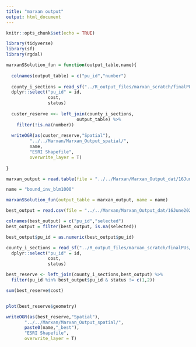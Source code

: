 ```yaml
---
title: "marxan output"
output: html_document
---
```


```r
knitr::opts_chunk$set(echo = TRUE)
```

```r

library(tidyverse)
library(sf)
library(rgdal)

```


```r
marxanSSolution_fun = function(output_table,name){
  
  colnames(output_table) = c("pu_id","number")
  
  county_i_sections = read_sf("../R_output_files/marxan_scratch/finalPUs/CUSTER/CUSTER_finalPU_noCorr.shp") %>% 
  dplyr::select("pu_id" = id,
                cost,
                status)
  
  custer_reserve <<- left_join(county_i_sections,
                           output_table) %>% 
    filter(!is.na(number))
  
  writeOGR(as(custer_reserve,"Spatial"),
         "../../Marxan/Marxan_Output_spatial/",
         name,
         "ESRI Shapefile",
         overwrite_layer = T)
  
}

marxan_output = read.table(file = "../../Marxan/Marxan_Output_dat/16June2020/bound_inv_blm1000_ssoln.dat", header = F)

name = "bound_inv_blm1000"

marxanSSolution_fun(output_table = marxan_output, name = name)

```



```r

best_output = read.csv(file = "../../Marxan/Marxan_Output_dat/16June2020/bound_inv_blm1000_best.dat", header = F)

colnames(best_output) = c("pu_id","selected")
best_output = filter(best_output, is.na(selected))

best_output$pu_id = as.numeric(best_output$pu_id)

county_i_sections = read_sf("../R_output_files/marxan_scratch/finalPUs/CUSTER/CUSTER_finalPU_noCorr.shp") %>% 
  dplyr::select("pu_id" = id,
                cost,
                status)

best_reserve <- left_join(county_i_sections,best_output) %>% 
  filter(pu_id %in% best_output$pu_id & status != c(1,2))

sum(best_reserve$cost)


plot(best_reserve$geometry)

writeOGR(as(best_reserve,"Spatial"),
       "../../Marxan/Marxan_Output_spatial/",
       paste0(name,"_best"),
       "ESRI Shapefile",
       overwrite_layer = T)


```


